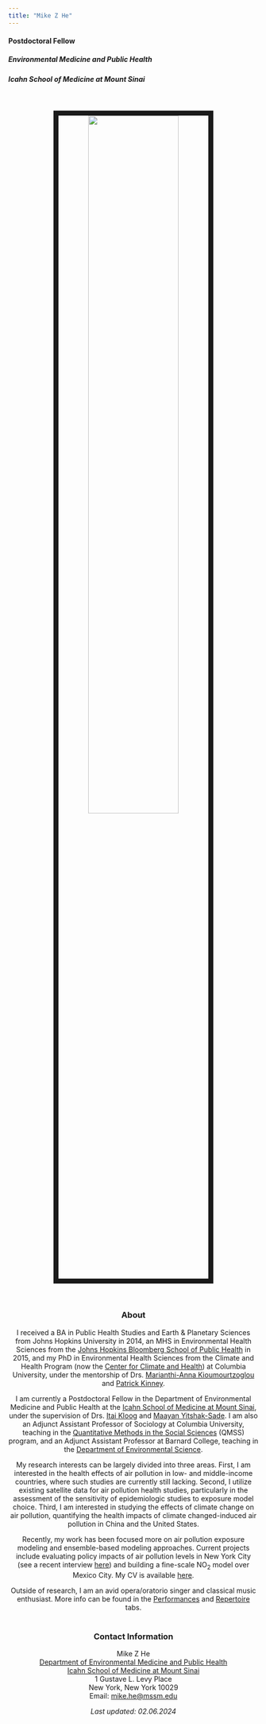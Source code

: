 ```yaml
---
title: "Mike Z He"
---
```


#### Postdoctoral Fellow

##### Environmental Medicine and Public Health

##### Icahn School of Medicine at Mount Sinai

<br>

<div style="text-align: center;">

<img src="images/Mike_He.jpg" style="width:60%; border:10px solid;"/>

</p>

<br>

### About

I received a BA in Public Health Studies and Earth & Planetary Sciences from Johns Hopkins University in 2014, an MHS in Environmental Health Sciences from the [Johns Hopkins Bloomberg School of Public Health](https://ehe.jhu.edu/) in 2015, and my PhD in Environmental Health Sciences from the Climate and Health Program (now the [Center for Climate and Health](https://www.publichealth.columbia.edu/research/centers/center-climate-health)) at Columbia University, under the mentorship of Drs. [Marianthi-Anna Kioumourtzoglou](https://www.publichealth.columbia.edu/profile/marianthi-anna-kioumourtzoglou) and [Patrick Kinney](https://www.bu.edu/sph/profile/patrick-kinney/).<br>

I am currently a Postdoctoral Fellow in the Department of Environmental Medicine and Public Health at the [Icahn School of Medicine at Mount Sinai](https://icahn.mssm.edu/), under the supervision of Drs. [Itai Kloog](https://profiles.mountsinai.org/itai-kloog2) and [Maayan Yitshak-Sade](https://profiles.mountsinai.org/maayan-yitshak-sade). I am also an Adjunct Assistant Professor of Sociology at Columbia University, teaching in the [Quantitative Methods in the Social Sciences](https://www.qmss.columbia.edu/) (QMSS) program, and an Adjunct Assistant Professor at Barnard College, teaching in the [Department of Environmental Science](https://envsci.barnard.edu/).<br>

My research interests can be largely divided into three areas. First, I am interested in the health effects of air pollution in low- and middle-income countries, where such studies are currently still lacking. Second, I utilize existing satellite data for air pollution health studies, particularly in the assessment of the sensitivity of epidemiologic studies to exposure model choice. Third, I am interested in studying the effects of climate change on air pollution, quantifying the health impacts of climate changed-induced air pollution in China and the United States.<br>

Recently, my work has been focused more on air pollution exposure modeling and ensemble-based modeling approaches. Current projects include evaluating policy impacts of air pollution levels in New York City (see a recent interview [here](https://therivernewsroom.com/climate-health-human-health-air-quality-new-york/)) and building a fine-scale NO~2~ model over Mexico City. My CV is available [here](cv_he.pdf).<br>

Outside of research, I am an avid opera/oratorio singer and classical music enthusiast. More info can be found in the [Performances](https://mikezhe.com/performances.html) and [Repertoire](https://mikezhe.com/repertoire.html) tabs. <br><br>

### Contact Information

Mike Z He <br> [Department of Environmental Medicine and Public Health](https://icahn.mssm.edu/about/departments/environmental-public-health)<br> [Icahn School of Medicine at Mount Sinai](https://icahn.mssm.edu/)<br> 1 Gustave L. Levy Place<br> New York, New York 10029<br> Email: [mike.he\@mssm.edu](mailto:%3Cmike.he@mssm.edu%3E)<br>

*Last updated: 02.06.2024*
